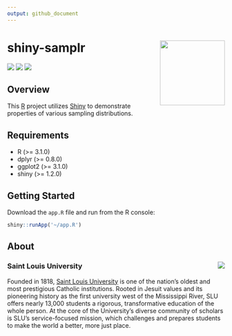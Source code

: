 ```yaml
---
output: github_document
---
```


<!-- Generated by README.Rmd: editing is futile -->

# shiny-samplr <img src="img/hexSticker.png" align="right" style="width: 150px;" />
[![](https://img.shields.io/badge/status-under%20development-red.svg)](https://github.com/schuelkem/shiny-samplr/)
[![](https://img.shields.io/github/release/schuelkem/shiny-samplr.svg?label=version)](https://github.com/schuelkem/shiny-samplr/releases)
[![](https://img.shields.io/github/last-commit/schuelkem/shiny-samplr.svg)](https://github.com/schuelkem/shiny-samplr/commits/master)

## Overview
This [R](https://cloud.r-project.org) project utilizes [Shiny](https://shiny.rstudio.com/) to demonstrate properties of various sampling distributions.

## Requirements
* R (>= 3.1.0)
* dplyr (>= 0.8.0)
* ggplot2 (>= 3.1.0)
* shiny (>= 1.2.0)

## Getting Started
Download the `app.R` file and run from the R console:

```r
shiny::runApp('~/app.R')
```

## About

### Saint Louis University <img src="img/slu.png" align="right" />
Founded in 1818, [Saint Louis University](https://www.slu.edu) is one of the nation's oldest and most prestigious Catholic institutions. Rooted in Jesuit values and its pioneering history as the first university west of the Mississippi River, SLU offers nearly 13,000 students a rigorous, transformative education of the whole person. At the core of the University's diverse community of scholars is SLU's service-focused mission, which challenges and prepares students to make the world a better, more just place.
